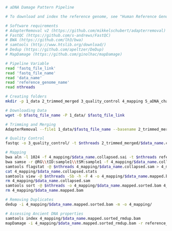 ```{bash}
# aDNA Damage Pattern Pipeline

# To download and index the reference genome, see "Human Reference Genome Download and Indexing" bash script.

# Software requirements
# AdapterRemoval v2	(https://github.com/mikkelschubert/adapterremoval)
# FastQC (https://github.com/s-andrews/FastQC)
# BWA (https://github.com/lh3/bwa)
# samtools (http://www.htslib.org/download/)
# Dedup (https://github.com/apeltzer/DeDup)
# MapDamage (https://github.com/ginolhac/mapDamage)

# Pipeline Variable
read 'fastq_file_link'
read 'fastq_file_name'
read 'data_name'
read 'reference_genome_name'
read nthreads

# Creating folders
mkdir -p 1_data 2_trimmed_merged 3_quality_control 4_mapping 5_aDNA_characteristics

# Downloading Data
wget -O $fastq_file_name -P 1_data/ $fastq_file_link

# Trimming and Merging
AdapterRemoval --file1 1_data/$fastq_file_name --basename 2_trimmed_merged/$data_name --collapse --gzip --threads $nthreads

# Quality Control
fastqc -o 3_quality_control/ -t $nthreads 2_trimmed_merged/$data_name.collapsed.gz 2_trimmed_merged/$data_name.pair1.truncated.gz 2_trimmed_merged/$data_name.pair2.truncated.gz 

# Mapping
bwa aln -l 1024 -f 4_mapping/$data_name.collapsed.sai -t $nthreads reference_genome/$reference_genome_name 2_trimmed_merged/$data_name.collapsed.gz
bwa samse -r @RG\\tID:sample1\\tSM:sample1 -f 4_mapping/$data_name.collapsed.sam reference_genome/$reference_genome_name 4_mapping/$data_name.collapsed.sai 2_trimmed_merged/$data_name.collapsed.gz
samtools flagstat -@ $nthreads 4_mapping/$data_name.collapsed.sam > 4_mapping/$data_name.collapsed.stats
cat 4_mapping/$data_name.collapsed.stats
samtools view -@ $nthreads -Sb -h -F 4 -o 4_mapping/$data_name.mapped.bam 4_mapping/$data_name.collapsed.sam
rm 4_mapping/$data_name.collapsed.sam
samtools sort -@ $nthreads -o 4_mapping/$data_name.mapped.sorted.bam 4_mapping/$data_name.mapped.bam
rm 4_mapping/$data_name.mapped.bam

# Removing Duplicates
dedup -i 4_mapping/$data_name.mapped.sorted.bam -m -o 4_mapping/

# Assessing Ancient DNA properties
samtools index 4_mapping/$data_name.mapped.sorted_rmdup.bam
mapDamage -i 4_mapping/$data_name.mapped.sorted_rmdup.bam -r reference_genome/$reference_genome_name --no-stats -y 0.30 -d 5_aDNA_characteristics
```
